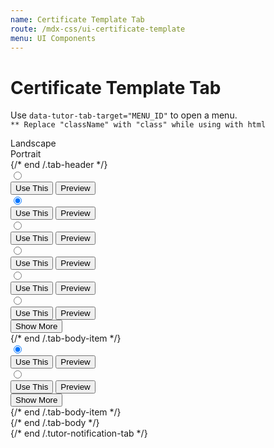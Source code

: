 ```yaml
---
name: Certificate Template Tab
route: /mdx-css/ui-certificate-template
menu: UI Components
---
```



# Certificate Template Tab

Use `data-tutor-tab-target="MENU_ID"` to open a menu.<br/>
`** Replace "className" with "class" while using with html`

<Playground>
	<div className="tutor-default-tab tutor-certificate-template-tab">
		<div className="tab-header d-flex justify-content-center">
			<div className="tab-header-item is-active" data-tutor-tab-target="tab-target-certificate-1">
				<div className="item-wrapper tutor-color-black-30 d-flex align-items-center">
					<span className="icon tutor-icon-landscape-filled"></span>
					<span className="title tutor-text-btn-medium">Landscape</span>
				</div>
			</div>
			<div className="tab-header-item" data-tutor-tab-target="tab-target-certificate-2">
				<div className="item-wrapper tutor-color-black-30 d-flex align-items-center">
					<span className="icon tutor-icon-portrait-filled"></span>
					<span className="title tutor-text-btn-medium">Portrait</span>
				</div>
			</div>
		</div>
		{/* end /.tab-header */}
		<div className="tab-body">
			<div className="tab-body-item is-active" id="tab-target-certificate-1">
				<div className="tutor-certificate-template template-landscape">
					<div className="template-item">
						<label className="template-radio-field" for="certificate-landscape-1">
							<input type="radio" name="certificate-landscape" id="certificate-landscape-1" />
							<span className="icon-wrapper">
								<img src="https://www.themeum.com/wp-content/uploads/2020/11/tutor-marketplace1x.png" alt="" />
							</span>
							<div className="template-item-overlay">
								<button className="tutor-btn tutor-is-xs">Use This</button>
								<button className="tutor-btn tutor-is-xs tutor-is-outline">Preview</button>
							</div>
						</label>
					</div>
					<div className="template-item">
						<label className="template-radio-field" for="certificate-landscape-2">
							<input type="radio" name="certificate-landscape" id="certificate-landscape-2" checked />
							<span className="icon-wrapper">
								<img src="https://www.themeum.com/wp-content/uploads/2020/11/tutor-marketplace1x.png" alt="" />
							</span>
							<div className="template-item-overlay">
								<button className="tutor-btn tutor-is-xs">Use This</button>
								<button className="tutor-btn tutor-is-xs tutor-is-outline">Preview</button>
							</div>
						</label>
					</div>
					<div className="template-item">
						<label className="template-radio-field" for="certificate-landscape-3">
							<input type="radio" name="certificate-landscape" id="certificate-landscape-3" />
							<span className="icon-wrapper">
								<img src="https://www.themeum.com/wp-content/uploads/2020/11/tutor-marketplace1x.png" alt="" />
							</span>
							<div className="template-item-overlay">
								<button className="tutor-btn tutor-is-xs">Use This</button>
								<button className="tutor-btn tutor-is-xs tutor-is-outline">Preview</button>
							</div>
						</label>
					</div>
					<div className="template-item">
						<label className="template-radio-field" for="certificate-landscape-4">
							<input type="radio" name="certificate-landscape" id="certificate-landscape-4" />
							<span className="icon-wrapper">
								<img src="https://www.themeum.com/wp-content/uploads/2020/11/tutor-marketplace1x.png" alt="" />
							</span>
							<div className="template-item-overlay">
								<button className="tutor-btn tutor-is-xs">Use This</button>
								<button className="tutor-btn tutor-is-xs tutor-is-outline">Preview</button>
							</div>
						</label>
					</div>
					<div className="template-item">
						<label className="template-radio-field" for="certificate-landscape-5">
							<input type="radio" name="certificate-landscape" id="certificate-landscape-5" />
							<span className="icon-wrapper">
								<img src="https://www.themeum.com/wp-content/uploads/2020/11/tutor-marketplace1x.png" alt="" />
							</span>
							<div className="template-item-overlay">
								<button className="tutor-btn tutor-is-xs">Use This</button>
								<button className="tutor-btn tutor-is-xs tutor-is-outline">Preview</button>
							</div>
						</label>
					</div>
					<div className="template-item">
						<label className="template-radio-field" for="certificate-landscape-6">
							<input type="radio" name="certificate-landscape" id="certificate-landscape-6" />
							<span className="icon-wrapper">
								<img src="https://www.themeum.com/wp-content/uploads/2020/11/tutor-marketplace1x.png" alt="" />
							</span>
							<div className="template-item-overlay">
								<button className="tutor-btn tutor-is-xs">Use This</button>
								<button className="tutor-btn tutor-is-xs tutor-is-outline">Preview</button>
							</div>
						</label>
					</div>
					<div className="template-load-more">
						<button className="load-more-btn tutor-color-text-primary tutor-text-medium-body">
							<span className="tutor-icon-plus-filled tutor-color-design-brand"></span> Show More
						</button>
					</div>
				</div>
			</div>
			{/* end /.tab-body-item */}
			<div className="tab-body-item" id="tab-target-certificate-2">
				<div className="tutor-certificate-template template-portrait">
					<div className="template-item">
						<label className="template-radio-field" for="certificate-portrait-1">
							<input type="radio" name="certificate-portrait" id="certificate-portrait-1" checked />
							<span className="icon-wrapper">
								<img src="https://www.themeum.com/wp-content/uploads/2020/11/tutor-marketplace1x.png" alt="" />
							</span>
							<div className="template-item-overlay">
								<button className="tutor-btn tutor-is-xs">Use This</button>
								<button className="tutor-btn tutor-is-xs tutor-is-outline">Preview</button>
							</div>
						</label>
					</div>
					<div className="template-item">
						<label className="template-radio-field" for="certificate-portrait-2">
							<input type="radio" name="certificate-portrait" id="certificate-portrait-2" />
							<span className="icon-wrapper">
								<img src="https://www.themeum.com/wp-content/uploads/2020/11/tutor-marketplace1x.png" alt="" />
							</span>
							<div className="template-item-overlay">
								<button className="tutor-btn tutor-is-xs">Use This</button>
								<button className="tutor-btn tutor-is-xs tutor-is-outline">Preview</button>
							</div>
						</label>
					</div>
					<div className="template-load-more">
						<button className="load-more-btn tutor-color-text-primary tutor-text-medium-body">
							<span className="tutor-icon-plus-filled tutor-color-design-brand"></span> Show More
						</button>
					</div>
				</div>
			</div>
			{/* end /.tab-body-item */}
		</div>
		{/* end /.tab-body */}
	</div>
	{/* end /.tutor-notification-tab */}
</Playground>
